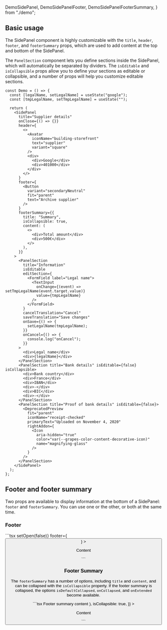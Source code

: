 

  DemoSidePanel,
  DemoSidePanelFooter,
  DemoSidePanelFooterSummary,
} from "./demo";

## Basic usage

The SidePanel component is highly customizable with the `title`, `header`, `footer`, and `footerSummary` props, which are used to add content at the top and bottom of the SidePanel.

The `PanelSection` component lets you define sections inside the SidePanel, which will automatically be separated by dividers. The `isEditable` and `isCollapsible` props allow you to define your sections as editable or collapsible, and a number of props will help you customize editable sections.

<Preview>
  <DemoSidePanel />
</Preview>

```tsx
const Demo = () => {
  const [legalName, setLegalName] = useState("google");
  const [tmpLegalName, setTmpLegalName] = useState("");

  return (
    <SidePanel
      title="Supplier details"
      onClose={() => {}}
      header={
        <>
          <Avatar
            iconName="building-storefront"
            text="supplier"
            variant="square"
          />
          <div>
            <div>Google</div>
            <div>401000</div>
          </div>
        </>
      }
      footer={
        <Button
          variant="secondaryNeutral"
          fit="parent"
          text="Archive supplier"
        />
      }
      footerSummary={{
        title: "Summary",
        isCollapsible: true,
        content: (
          <>
            <div>Total amount</div>
            <div>500€</div>
          </>
        ),
      }}
    >
      <PanelSection
        title="Information"
        isEditable
        editSection={
          <FormField label="Legal name">
            <TextInput
              onChange={(event) => setTmpLegalName(event.target.value)}
              value={tmpLegalName}
            />
          </FormField>
        }
        cancelTranslation="Cancel"
        saveTranslation="Save changes"
        onSave={() => {
          setLegalName(tmpLegalName);
        }}
        onCancel={() => {
          console.log("onCancel");
        }}
      >
        <div>Legal name</div>
        <div>{legalName}</div>
      </PanelSection>
      <PanelSection title="Bank details" isEditable={false} isCollapsible>
        <div>Bank country</div>
        <div>France</div>
        <div>IBAN</div>
        <div>-</div>
        <div>BIC</div>
        <div>-</div>
      </PanelSection>
      <PanelSection title="Proof of bank details" isEditable={false}>
        <DeprecatedPreview
          fit="parent"
          iconName="receipt-checked"
          primaryText="Uploaded on November 4, 2020"
          rightAddon={
            <Icon
              aria-hidden="true"
              color="var(--grapes-color-content-decorative-icon)"
              name="magnifying-glass"
            />
          }
        />
      </PanelSection>
    </SidePanel>
  );
};
```

## Footer and footer summary

Two props are available to display information at the bottom of a SidePanel: `footer` and `footerSummary`. You can use one or the other, or both at the same time.

### Footer

<Preview>
  <DemoSidePanelFooter />
</Preview>
```tsx
<SidePanel
  title="Supplier details"
  onClose={() => setOpen(false)}
  footer={
    <Button variant="secondaryNeutral" fit="parent" text="Archive supplier" />
  }
>
  <p className="body-m text-content-secondary-bg-primary">Content</p>
</SidePanel>
```

### Footer Summary

The `footerSummary` has a number of options, including `title` and `content`, and can be collapsed with the `isCollapsible` property. If the footer summary is collapsed, the options `isDefaultCollapsed`, `onCollapsed`, and `onExtended` become available.

<Preview>
  <DemoSidePanelFooterSummary />
</Preview>
```tsx
<SidePanel
  footerSummary={{
    title: "Collapsible footer summary",
    content: (
      <div className="mt-16 body-m text-content-secondary-bg-secondary">
        Footer summary content
      </div>
    ),
    isCollapsible: true,
  }}
>
  <p className="body-m text-content-secondary-bg-primary">Content</p>
</SidePanel>
```
